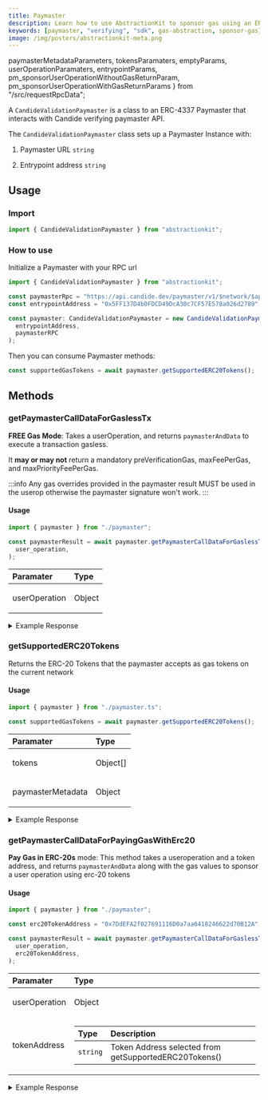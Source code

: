 ```yaml
---
title: Paymaster
description: Learn how to use AbstractionKit to sponsor gas using an ERC-4337 verifying paymaster
keywords: [paymaster, "verifying", "sdk", gas-abstraction, sponsor-gas]
image: /img/posters/abstractionkit-meta.png
---
```


  paymasterMetadataParameters,
  tokensParamaters,
  emptyParams,
  userOperationParamaters,
  entrypointParams,
  pm_sponsorUserOperationWithoutGasReturnParam,
  pm_sponsorUserOperationWithGasReturnParams
} from "/src/requestRpcData";

A `CandideValidationPaymaster` is a class to an ERC-4337 Paymaster that interacts with Candide verifying paymaster API.

The `CandideValidationPaymaster` class sets up a Paymaster Instance with:

1. Paymaster URL `string`

2. Entrypoint address `string`

## Usage

### Import

```ts
import { CandideValidationPaymaster } from "abstractionkit";
```

### How to use

Initialize a Paymaster with your RPC url

```ts title="paymaster.ts"
import { CandideValidationPaymaster } from "abstractionkit";

const paymasterRpc = "https://api.candide.dev/paymaster/v1/$network/$apikey";
const entrypointAddress = "0x5FF137D4b0FDCD49DcA30c7CF57E578a026d2789";

const paymaster: CandideValidationPaymaster = new CandideValidationPaymaster(
  entrypointAddress,
  paymasterRPC
);
```

Then you can consume Paymaster methods:

```ts
const supportedGasTokens = await paymaster.getSupportedERC20Tokens();
```

## Methods

### getPaymasterCallDataForGaslessTx

**FREE Gas Mode**: Takes a userOperation, and returns `paymasterAndData` to execute a transaction gasless. 

It **may or may not** return a mandatory preVerificationGas, maxFeePerGas, and maxPriorityFeePerGas.

:::info
Any gas overrides provided in the paymaster result MUST be used in the userop otherwise the paymaster signature won't work.
:::

#### Usage

<Tabs>
<TabItem value="example.ts" label="example.ts">

```ts title="example.ts"
import { paymaster } from "./paymaster";

const paymasterResult = await paymaster.getPaymasterCallDataForGaslessTx(
  user_operation,
);
```

</TabItem>
<TabItem value="Param type" label="Param Types">
<table>
  <thead>
    <th align="left">Paramater</th>
    <th align="left">Type</th>
  </thead>
  <tbody>
    <tr>
      <td align="left">userOperation</td>
      <td align="left">
        <p>Object</p>
        <RpcRequestTable items={userOperationParamaters} />
      </td>
    </tr>
  </tbody>
</table>
</TabItem>
<TabItem value="response type" label="Response Type">
  <RpcRequestTable items={pm_sponsorUserOperationWithGasReturnParams} />
</TabItem>
</Tabs>

<details>
<summary>Example Response</summary>

```ts
{
  paymasterAndData: '0x3fE285DcD76BCcE4Ac92d38A6F2F8E964041e0200000000000000000000000000000000000000000030000651ea90c00000000000000000000000000000000000000000000000000000000000000000000000000000000000000000000000000000000000000000000000000000000a9fc88a3820801d1559ada307455ff4b3410fd2b8a642d695990a86003eb502a7c87419454ead7ce12f5ba9bb961141f52a8cc944b95ceebab95438b28f025731c'
}
```

</details>

### getSupportedERC20Tokens

Returns the ERC-20 Tokens that the paymaster accepts as gas tokens on the current network

#### Usage

<Tabs>
<TabItem value="example.ts" label="example.ts">

```ts title="example.ts"
import { paymaster } from "./paymaster.ts";

const supportedGasTokens = await paymaster.getSupportedERC20Tokens();
```

</TabItem>

<TabItem value="response type" label="Response Types">
<table>
  <thead>
    <th align="left">Paramater</th>
    <th align="left">Type</th>
  </thead>
  <tbody>
    <tr>
      <td align="left">tokens</td>
      <td align="left">
        <p>Object[]</p>
        <RpcRequestTable items={tokensParamaters} />
      </td>
    </tr>
    <tr>
      <td align="left">paymasterMetadata</td>
      <td align="left">
        <p>Object</p>
        <RpcRequestTable items={paymasterMetadataParameters} />
      </td>
    </tr>
  </tbody>
</table>

</TabItem>
</Tabs>

<details>
<summary>Example Response</summary>

```ts
{
  tokens: [
    {
      symbol: 'CTT',
      address: '0x7ddefa2f027691116d0a7aa6418246622d70b12a',
      decimal: '0x12',
      fee: '0x0',
      exchangeRate: '0x0de0d1c4e668f68a'
    }
  ],
  paymasterMetadata: {
    name: 'CANDIDE Paymaster',
    description: 'CANDIDE Paymaster a fast, secure and feature-rich 4337 Paymaster',
    icons: [],
    address: '0x3fE285DcD76BCcE4Ac92d38A6F2F8E964041e020',
    sponsoredEventTopic: '0xa050a122b4c0e369e3385eb6b7cccd8019638b2764de67bec0af99130ddf8471',
    dummyPaymasterAndData: '0x3fE285DcD76BCcE4Ac92d38A6F2F8E964041e0207ddefa2f027691116d0a7aa6418246622d70b12a0100000000ffff000000000000000000000000000000000000000000000000000000000000ffff000000000000000000000000000000000000000000000000000000000000ffff010101010101010101010101010101010101010101010101010101010101010101010101010101010101010101010101010101010101010101010101010101011c'
  }
}
```

</details>

### getPaymasterCallDataForPayingGasWithErc20

**Pay Gas in ERC-20s** mode: This method takes a useroperation and a token address, and returns `paymasterAndData` along with the gas values to sponsor a user operation using erc-20 tokens

#### Usage

<Tabs>
<TabItem value="example.ts" label="example.ts">

```ts title="example.ts"
import { paymaster } from "./paymaster";

const erc20TokenAddress = "0x7DdEFA2f027691116D0a7aa6418246622d70B12A";

const paymasterResult = await paymaster.getPaymasterCallDataForGaslessTx(
  user_operation,
  erc20TokenAddress,
);
```

</TabItem>
<TabItem value="Param type" label="Param Types">
<table>
  <thead>
    <th align="left">Paramater</th>
    <th align="left">Type</th>
  </thead>
  <tbody>
    <tr>
      <td align="left">userOperation</td>
      <td align="left">
        <p>Object</p>
        <RpcRequestTable items={userOperationParamaters} />
      </td>
    </tr>
    <tr>
      <td align="left">tokenAddress</td>
      <td align="left">
        <table>
          <thead>
            <th align="left">Type</th>
            <th align="left">Description</th>
          </thead>
          <tr>
            <td>
              <code>string</code>
            </td>
            <td>Token Address selected from getSupportedERC20Tokens()</td>
          </tr>
        </table>
      </td>
    </tr>
  </tbody>
</table>
</TabItem>
<TabItem value="response type" label="Response Type">
  <RpcRequestTable items={pm_sponsorUserOperationWithoutGasReturnParam} />
</TabItem>
</Tabs>

<details>
<summary>Example Response</summary>

```ts
{
  paymasterAndData: '0x3fE285DcD76BCcE4Ac92d38A6F2F8E964041e0207ddefa2f027691116d0a7aa6418246622d70b12a000000651ea34800000000000000000000000000000000000000000000000000000000000000000000000000000000000000000000000000000000000000000de077f372a8c4c30bf6f1934b8ac0441dc6d8470f386567d904454c6e12bb9a6634b03879c1b59a612329a6e7e26db4218dead2aea2d8b58662e03956fc964c5e07a57059f336d71c'
}
```

</details>
